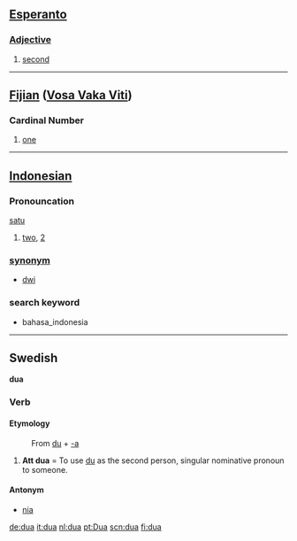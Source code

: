 == [[Esperanto]] ==

===[[Adjective]]===

# [[second]]

----

== [[Fijian]] ([[:fj:dua|Vosa Vaka Viti]]) ==

=== Cardinal Number ===

# [[one]]

----

== [[Indonesian]] ==

=== Pronouncation ===
[[Media:id-satu.ogg|satu]]

# [[two]], [[2]]

=== [[synonym]] ===
* [[dwi]]

===search keyword===
* bahasa_indonesia

----

==Swedish==
'''dua'''
===Verb===
====Etymology====
:From [[du]] + [[-a#Swedish|-a]]

# '''Att dua''' = To use [[du]] as the second person, singular nominative pronoun to someone.

====Antonym====
*[[nia#verb|nia]]

[[de:dua]]
[[it:dua]]
[[nl:dua]]
[[pt:Dua]]
[[scn:dua]]
[[fi:dua]]